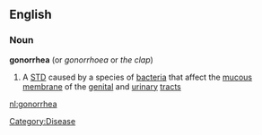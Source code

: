 ==English==
===Noun===
{{wikipedia}}
'''gonorrhea'''  (or ''gonorrhoea'' or ''the clap'')
#A [[STD]] caused by a species of [[bacteria]] that affect the [[mucous membrane]] of the [[genital]] and [[urinary]] [[tract]]s
[[Category:Disease]]
[[nl:gonorrhea]]